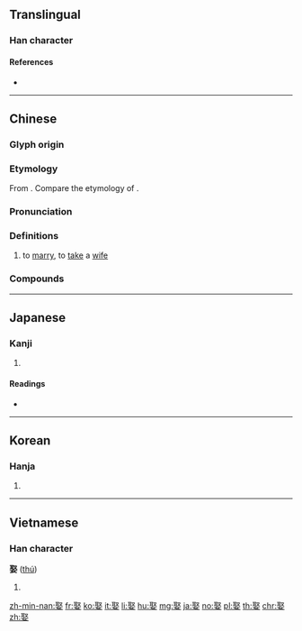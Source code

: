 ==Translingual==

===Han character===
{{Han char|rn=38|rad=女|as=08|sn=11|four=17404|canj=SEV|ids=⿱取女}}

====References====
* {{Han ref|kx=0263.300|dkj=06365|dj=0530.180|hdz=21056.010|uh=5A36|ud=23094|bh=B0F9|bd=45305}}

----

==Chinese==
{{zh-forms}}

===Glyph origin===
{{Han compound|取|女|ls=psc|c1=p|c2=s}}

===Etymology===
From {{zh-l|取|to take, to obtain, to collect, to fetch}}. Compare the etymology of {{zh-l|*嫁}}.

===Pronunciation===
{{zh-pron
|m=qǔ,qù,1nc=vernacular,2nc=literary
|c=ceoi2,cou2,ceoi3
|c_note=ceoi2, cou2 - vernacular; ceoi3 - literary
|h=pfs=chhí
|md=
|mn=chhōa
|w=
|mc=y
|oc=y
|cat=v
}}

===Definitions===
{{zh-hanzi}}

# {{lb|zh|of a man}} to [[marry]], to [[take]] a [[wife]]
#: {{zh-x|娶 老婆|marry a woman}}

===Compounds===
{{zh-der|停妻再娶|再娶|另娶|娶妻|娶妻生子|娶媳婦|娶親|嫁娶|子平畢娶|明媒正娶|河伯娶婦|牽絲娶婦|迎娶}}

----

==Japanese==

===Kanji===
{{ja-kanji|grade=|rs=女08}}

# {{defn|lang=ja|sort=女08}}

====Readings====
* {{ja-readings|on=[[しゅ]] (shu)|kun=[[めとる]] (metoru)}}

----

==Korean==

===Hanja===
{{ko-hanja|hangeul=취|rv=chwi|mr=ch'wi}}

# {{defn|lang=ko|sort=女08}}

----

==Vietnamese==

===Han character===
'''娶''' ([[thú]])

# {{defn|lang=vi}}

[[zh-min-nan:娶]]
[[fr:娶]]
[[ko:娶]]
[[it:娶]]
[[li:娶]]
[[hu:娶]]
[[mg:娶]]
[[ja:娶]]
[[no:娶]]
[[pl:娶]]
[[th:娶]]
[[chr:娶]]
[[zh:娶]]